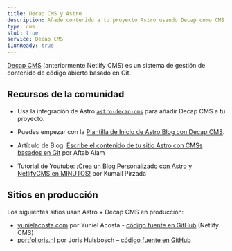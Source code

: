 ```yaml
---
title: Decap CMS y Astro
description: Añade contenido a tu proyecto Astro usando Decap como CMS
type: cms
stub: true
service: Decap CMS
i18nReady: true
---
```


[Decap CMS](https://www.decapcms.org/) (anteriormente Netlify CMS) es un sistema de gestión de contenido de código abierto basado en Git.
## Recursos de la comunidad

- Usa la integración de Astro [`astro-decap-cms`](https://github.com/advanced-astro/astro-decap-cms) para añadir Decap CMS a tu proyecto.

- Puedes empezar con la [Plantilla de Inicio de Astro Blog con Decap CMS](https://github.com/advanced-astro/astro-decap-cms-starter).

- Artículo de Blog: [Escribe el contenido de tu sitio Astro con CMSs basados en Git](https://aalam.vercel.app/blog/astro-and-git-cms-netlify) por Aftab Alam

- Tutorial de Youtube: [¡Crea un Blog Personalizado con Astro y NetlifyCMS en MINUTOS!](https://www.youtube.com/watch?v=3yip2wSRX_4) por Kumail Pirzada

## Sitios en producción

Los siguientes sitios usan Astro + Decap CMS en producción:

- [yunielacosta.com](https://www.yunielacosta.com/) por Yuniel Acosta - [código fuente en GitHub](https://github.com/yacosta738/yacosta738.github.io) (Netlify CMS)
- [portfolioris.nl](https://www.portfolioris.nl/) por Joris Hulsbosch – [código fuente en GitHub](https://github.com/portfolioris/portfolioris.nl)
